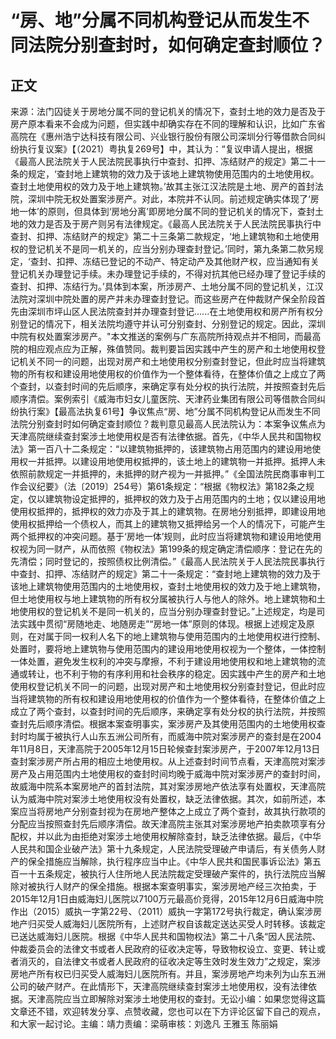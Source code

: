 # “房、地”分属不同机构登记从而发生不同法院分别查封时，如何确定查封顺位？
## 正文
来源：法门囚徒关于房地分属不同的登记机关的情况下，查封土地的效力是否及于房产原本看来不会成为问题，但实践中却确实存在不同的理解和认识，比如广东省高院在《惠州浩宁达科技有限公司、兴业银行股份有限公司深圳分行等借款合同纠纷执行复议案》【（2021）粤执复269号】中，其认为：“复议申请人提出，根据《最高人民法院关于人民法院民事执行中查封、扣押、冻结财产的规定》第二十一条的规定，‘查封地上建筑物的效力及于该地上建筑物使用范围内的土地使用权。查封土地使用权的效力及于地上建筑物。’故其主张江汉法院是土地、房产的首封法院，深圳中院无权处置案涉房产。对此，本院并不认同。前述规定确实体现了‘房地一体’的原则，但具体到‘房地分离’即房地分属不同的登记机关的情况下，查封土地的效力是否及于房产则另有法律规定。《最高人民法院关于人民法院民事执行中查封、扣押、冻结财产的规定》第二十三条第二款规定，‘地上建筑物和土地使用权的登记机关不是同一机关的，应当分别办理查封登记。’同时，第九条第二款另规定，‘查封、扣押、冻结已登记的不动产、特定动产及其他财产权，应当通知有关登记机关办理登记手续。未办理登记手续的，不得对抗其他已经办理了登记手续的查封、扣押、冻结行为。’具体到本案，所涉房产、土地分属不同的登记机关，江汉法院对深圳中院处置的房产并未办理查封登记。而这些房产在仲裁财产保全阶段首先由深圳市坪山区人民法院查封并办理查封登记......在土地使用权和房产所有权分别登记的情况下，相关法院均遵守并认可分别查封、分别登记的规定。因此，深圳中院有权处置案涉房产。"本文推送的案例与广东高院所持观点并不相同，而最高院的相应观点应为正解，殊值赞同。裁判要旨因实践中产生的房产和土地使用权登记机关不同一的问题，出现对房产和土地使用权分别查封登记，但此时应当将建筑物的所有权和建设用地使用权的价值作为一个整体看待，在整体价值之上成立了两个查封，以查封时间的先后顺序，来确定享有处分权的执行法院，并按照查封先后顺序清偿。案例索引《威海市妇女儿童医院、天津药业集团有限公司等借款合同纠纷执行案》【最高法执复61号】‍争议焦点“房、地”分属不同机构登记从而发生不同法院分别查封时如何确定查封顺位？裁判意见最高人民法院认为：本案争议焦点为天津高院继续查封案涉土地使用权是否有法律依据。首先，《中华人民共和国物权法》第一百八十二条规定：“以建筑物抵押的，该建筑物占用范围内的建设用地使用权一并抵押。以建设用地使用权抵押的，该土地上的建筑物一并抵押。抵押人未依照前款规定一并抵押的，未抵押的财产视为一并抵押。”《全国法院民商事审判工作会议纪要》（法〔2019〕254号）第61条规定：“根据《物权法》第182条之规定，仅以建筑物设定抵押的，抵押权的效力及于占用范围内的土地；仅以建设用地使用权抵押的，抵押权的效力亦及于其上的建筑物。在房地分别抵押，即建设用地使用权抵押给一个债权人，而其上的建筑物又抵押给另一个人的情况下，可能产生两个抵押权的冲突问题。基于‘房地一体’规则，此时应当将建筑物和建设用地使用权视为同一财产，从而依照《物权法》第199条的规定确定清偿顺序：登记在先的先清偿；同时登记的，按照债权比例清偿。”《最高人民法院关于人民法院民事执行中查封、扣押、冻结财产的规定》第二十一条规定：“查封地上建筑物的效力及于该地上建筑物使用范围内的土地使用权，查封土地使用权的效力及于地上建筑物，但土地使用权与地上建筑物的所有权分属被执行人与他人的除外。地上建筑物和土地使用权的登记机关不是同一机关的，应当分别办理查封登记。”上述规定，均是司法实践中贯彻“房随地走、地随房走”“房地一体”原则的体现。根据上述规定及原则，在对属于同一权利人名下的地上建筑物与使用范围内的土地使用权进行控制、处置时，要将地上建筑物与使用范围内的建设用地使用权视为一个整体，一体控制一体处置，避免发生权利的冲突与摩擦，不利于建设用地使用权和地上建筑物的流通或转让，也不利于物的有序利用和社会秩序的稳定。因实践中产生的房产和土地使用权登记机关不同一的问题，出现对房产和土地使用权分别查封登记，但此时应当将建筑物的所有权和建设用地使用权的价值作为一个整体看待，在整体价值之上成立了两个查封，以查封时间的先后顺序，来确定享有处分权的执行法院，并按照查封先后顺序清偿。根据本案查明事实，案涉房产及其使用范围内的土地使用权查封时均属于被执行人山东五洲公司所有，而威海中院对案涉房产的查封是在2004年11月8日，天津高院于2005年12月15日轮候查封案涉房产，于2007年12月13日查封案涉房产所占用的相应土地使用权。从上述查封时间节点看，天津高院对案涉房产及占用范围内土地使用权的查封时间均晚于威海中院对案涉房产的查封时间，故威海中院系本案房地产的首封法院，其对案涉房地产依法享有处置权，天津高院认为威海中院对案涉土地使用权没有处置权，缺乏法律依据。其次，如前所述，本案应当将房地产分别查封视为在房地产整体之上成立了两个查封，故其执行款项的分配应当按照查封先后顺序清偿。故天津高院主张其对案涉房地产拍卖款项享有分配权，并以此为由拒绝对案涉土地使用权解除查封，缺乏法律依据。最后，《中华人民共和国企业破产法》第十九条规定，人民法院受理破产申请后，有关债务人财产的保全措施应当解除，执行程序应当中止。《中华人民共和国民事诉讼法》第五百一十五条规定，被执行人住所地人民法院裁定受理破产案件的，执行法院应当解除对被执行人财产的保全措施。根据本案查明事实，案涉房地产经三次拍卖，于2015年12月1日由威海妇儿医院以7100万元最高价竞得，2015年12月6日威海中院作出（2015）威执一字第22号、（2011）威执一字第172号执行裁定，确认案涉房地产归买受人威海妇儿医院所有，上述财产权自该裁定送达买受人时转移。该裁定已送达威海妇儿医院。根据《中华人民共和国物权法》第二十八条“因人民法院、仲裁委员会的法律文书或者人民政府的征收决定等，导致物权设立、变更、转让或者消灭的，自法律文书或者人民政府的征收决定等生效时发生效力”之规定，案涉房地产所有权已归买受人威海妇儿医院所有。并且，案涉房地产均未列为山东五洲公司的破产财产。在此情形下，天津高院继续查封案涉土地使用权，没有法律依据。天津高院应当立即解除对案涉土地使用权的查封。无讼小编：如果您觉得这篇文章还不错，欢迎转发分享、点赞收藏，您也可以在下方评论区留下自己的观点，和大家一起讨论。主编：靖力责编：梁萌审核：刘逸凡 王雅玉 陈丽娟